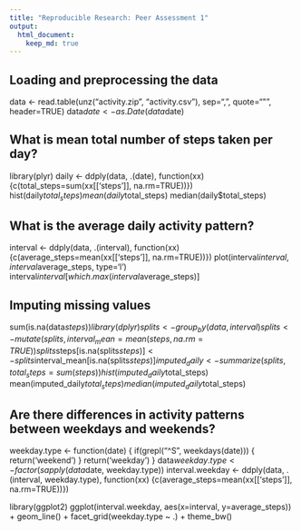 ```yaml
---
title: "Reproducible Research: Peer Assessment 1"
output: 
  html_document:
    keep_md: true
---
```



## Loading and preprocessing the data
data <- read.table(unz("activity.zip", "activity.csv"), sep=",", quote="\"", header=TRUE)
data$date <- as.Date(data$date)

## What is mean total number of steps taken per day?
library(plyr)
daily <- ddply(data, .(date), function(xx) {c(total_steps=sum(xx[['steps']], na.rm=TRUE))})
hist(daily$total_steps)
mean(daily$total_steps)
median(daily$total_steps)

## What is the average daily activity pattern?
interval <- ddply(data, .(interval), function(xx) {c(average_steps=mean(xx[['steps']], na.rm=TRUE))})
plot(interval$interval, interval$average_steps, type='l')
interval$interval[which.max(interval$average_steps)]

## Imputing missing values
sum(is.na(data$steps))
library(dplyr)
splits <- group_by(data, interval)
splits <- mutate(splits, interval_mean=mean(steps, na.rm=TRUE))
splits$steps[is.na(splits$steps)] <- splits$interval_mean[is.na(splits$steps)]
imputed_daily <- summarize(splits, total_steps=sum(steps))
hist(imputed_daily$total_steps)
mean(imputed_daily$total_steps)
median(imputed_daily$total_steps)

## Are there differences in activity patterns between weekdays and weekends?
weekday.type <- function(date) {
  if(grepl("^S", weekdays(date))) {
    return('weekend')
  }
  return('weekday')
}
data$weekday.type <- factor(sapply(data$date, weekday.type))
interval.weekday <- ddply(data, .(interval, weekday.type), function(xx) {c(average_steps=mean(xx[['steps']], na.rm=TRUE))})

library(ggplot2)
ggplot(interval.weekday, aes(x=interval, y=average_steps)) +
  geom_line() +
  facet_grid(weekday.type ~ .) +
  theme_bw()